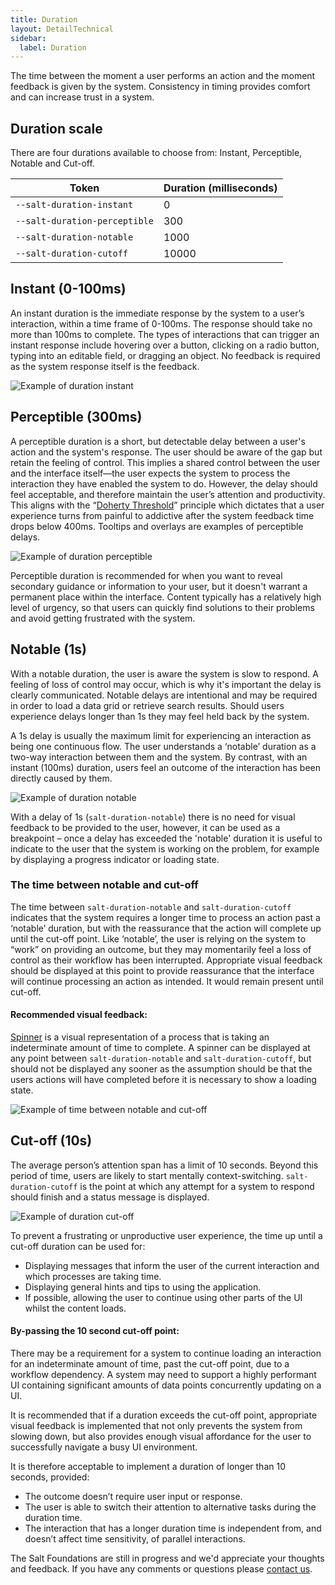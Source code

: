 ```yaml
---
title: Duration
layout: DetailTechnical
sidebar:
  label: Duration
---
```


The time between the moment a user performs an action and the moment feedback is given by the system. Consistency in timing provides comfort and can increase trust in a system.

## Duration scale

There are four durations available to choose from: Instant, Perceptible, Notable and Cut-off.

| Token                         | Duration (milliseconds) |
| ----------------------------- | ----------------------- |
| `--salt-duration-instant`     | 0                       |
| `--salt-duration-perceptible` | 300                     |
| `--salt-duration-notable`     | 1000                    |
| `--salt-duration-cutoff`      | 10000                   |

## Instant (0-100ms)

An instant duration is the immediate response by the system to a user’s interaction, within a time frame of 0-100ms. The response should take no more than 100ms to complete. The types of interactions that can trigger an instant response include hovering over a button, clicking on a radio button, typing into an editable field, or dragging an object. No feedback is required as the system response itself is the feedback.

<Image
  src="/img/foundations/duration-instant.svg"
  alt="Example of duration instant"
/>

## Perceptible (300ms)

A perceptible duration is a short, but detectable delay between a user's action and the system's response. The user should be aware of the gap but retain the feeling of control. This implies a shared control between the user and the interface itself—the user expects the system to process the interaction they have enabled the system to do. However, the delay should feel acceptable, and therefore maintain the user’s attention and productivity. This aligns with the “[Doherty Threshold](https://lawsofux.com/doherty-threshold/)” principle which dictates that a user experience turns from painful to addictive after the system feedback time drops below 400ms. Tooltips and overlays are examples of perceptible delays.

<Image
  src="/img/foundations/duration-perceptible.svg"
  alt="Example of duration perceptible"
/>

Perceptible duration is recommended for when you want to reveal secondary guidance or information to your user, but it doesn't warrant a permanent place within the interface. Content typically has a relatively high level of urgency, so that users can quickly find solutions to their problems and avoid getting frustrated with the system.

## Notable (1s)

With a notable duration, the user is aware the system is slow to respond. A feeling of loss of control may occur, which is why it's important the delay is clearly communicated. Notable delays are intentional and may be required in order to load a data grid or retrieve search results. Should users experience delays longer than 1s they may feel held back by the system.

A 1s delay is usually the maximum limit for experiencing an interaction as being one continuous flow. The user understands a ‘notable’ duration as a two-way interaction between them and the system. By contrast, with an instant (100ms) duration, users feel an outcome of the interaction has been directly caused by them.

<Image
  src="/img/foundations/duration-notable.svg"
  alt="Example of duration notable"
/>

With a delay of 1s (`salt-duration-notable`) there is no need for visual feedback to be provided to the user, however, it can be used as a breakpoint – once a delay has exceeded the 'notable' duration it is useful to indicate to the user that the system is working on the problem, for example by displaying a progress indicator or loading state.

### The time between notable and cut-off

The time between `salt-duration-notable` and `salt-duration-cutoff` indicates that the system requires a longer time to process an action past a ‘notable’ duration, but with the reassurance that the action will complete up until the cut-off point. Like ‘notable’, the user is relying on the system to “work” on providing an outcome, but they may momentarily feel a loss of control as their workflow has been interrupted. Appropriate visual feedback should be displayed at this point to provide reassurance that the interface will continue processing an action as intended. It would remain present until cut-off.

#### Recommended visual feedback:

[Spinner](https://storybook.saltdesignsystem.com/?path=/story/documentation-core-spinner--page) is a visual representation of a process that is taking an indeterminate amount of time to complete. A spinner can be displayed at any point between `salt-duration-notable` and `salt-duration-cutoff`, but should not be displayed any sooner as the assumption should be that the users actions will have completed before it is necessary to show a loading state.

<Image
  src="/img/foundations/duration-timebetween.svg"
  alt="Example of time between notable and cut-off"
/>

## Cut-off (10s)

The average person’s attention span has a limit of 10 seconds. Beyond this period of time, users are likely to start mentally context-switching. `salt-duration-cutoff` is the point at which any attempt for a system to respond should finish and a status message is displayed.

<Image
  src="/img/foundations/duration-cutoff.svg"
  alt="Example of duration cut-off"
/>

To prevent a frustrating or unproductive user experience, the time up until a cut-off duration can be used for:

- Displaying messages that inform the user of the current interaction and which processes are taking time.
- Displaying general hints and tips to using the application.
- If possible, allowing the user to continue using other parts of the UI whilst the content loads.

#### By-passing the 10 second cut-off point:

There may be a requirement for a system to continue loading an interaction for an indeterminate amount of time, past the cut-off point, due to a workflow dependency. A system may need to support a highly performant UI containing significant amounts of data points concurrently updating on a UI.

It is recommended that if a duration exceeds the cut-off point, appropriate visual feedback is implemented that not only prevents the system from slowing down, but also provides enough visual affordance for the user to successfully navigate a busy UI environment.

It is therefore acceptable to implement a duration of longer than 10 seconds, provided:

- The outcome doesn’t require user input or response.
- The user is able to switch their attention to alternative tasks during the duration time.
- The interaction that has a longer duration time is independent from, and doesn’t affect time sensitivity, of parallel interactions.

<Callout title="Have some feedback?">

The Salt Foundations are still in progress and we'd appreciate your thoughts and feedback. If you have any comments or questions please [contact us](../support-and-contributions/index).

</Callout>
